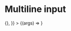 
<Meta
  title="Mapping App/Basic/Input/Input"
  component={MultilineInputComponent}
  decorators={[withChakra]}
/>

# Multiline input

<Canvas>
  <Story
    name="Multiline input"
    args={{
      initialValue: "Initial value",
      placeholder: "Placeholder",
      onChange: ()=>{},
    }}
  >
    {(args) => <MultilineInputComponent {...args} />}
  </Story>
</Canvas>

<ArgsTable story="Multiline input" />